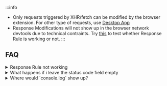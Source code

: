 
:::info
- Only requests triggered by XHR/fetch can be modified by the browser extension. For other type of requests, use [Desktop App](https://requestly.io/desktop)
- Response Modifications will not show up in the browser network devtools due to technical contraints. Try [this](/guides/testing-response-rule) to test whether Response Rule is working or not.
:::


<Content />

## FAQ

<details>
  <summary>Response Rule not working</summary>
  <div>
    <h4>Rule might not be working for 2 reasons</h4>
    <ol>
      <li>
        <b>Is not XHR/fetch request</b> <br/>Only requests triggered by XHR/fetch can be modified by the browser extension due to technical constraints. For other type of requests, use <a href="https://requestly.io/desktop">Desktop App</a> instead.
      </li>
      <li>
        <b>Rule working but doesn't show updated response in devtools</b><br/>Response Modifications (body & status code) will not show up in the browser network devtools due to technical constraints. So your rule might actually be working but only doesn't show the updated response in the browser devtools. Try <a href="/guides/testing-response-rule">this</a> to verify whether your Response Rule is working or not.
      </li>
    </ol>
  </div>
</details>
<details>
  <summary>What happens if i leave the status code field empty</summary>
  <div>
    If you leave the status code empty, then the original status code of the request is returned.
  </div>
</details>
<details>
  <summary>Where would `console.log` show up?</summary>
  <div>
    Console logs will show up in the `console` of the website where you are testing rule on.
  </div>
</details>

